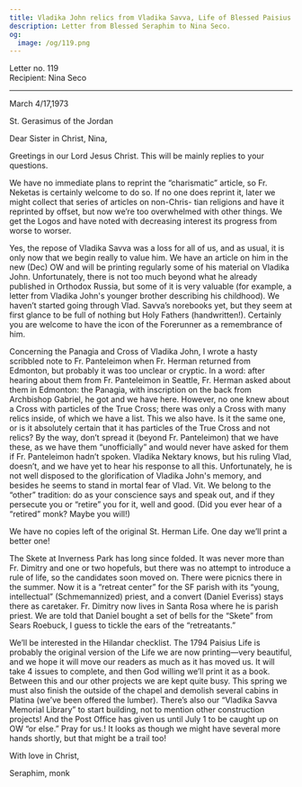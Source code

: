 ```yaml
---
title: Vladika John relics from Vladika Savva, Life of Blessed Paisius
description: Letter from Blessed Seraphim to Nina Seco.
og:
  image: /og/119.png
---
```


<div style={{textAlign:'right', fontFamily:'monospace'}}>Letter no. 119</div>
<div style={{textAlign:'left', fontFamily:'monospace'}}>Recipient: Nina Seco</div>

---

March 4/17,1973

St. Gerasimus of the Jordan

Dear Sister in Christ, Nina,

Greetings in our Lord Jesus Christ. This will be mainly replies to your questions.

We have no immediate plans to reprint the “charismatic” article, so Fr. Neketas is certainly welcome to do so. If no one does reprint it, later we might collect that series of articles on non-Chris- tian religions and have it reprinted by offset, but now we’re too overwhelmed with other things. We get the Logos and have noted with decreasing interest its progress from worse to worser.

Yes, the repose of Vladika Savva was a loss for all of us, and as usual, it is only now that we begin really to value him. We have an article on him in the new (Dec) OW and will be printing regularly some of his material on Vladika John. Unfortunately, there is not too much beyond what he already published in Orthodox Russia, but some of it is very valuable (for example, a letter from Vladika John's younger brother describing his childhood). We haven’t started going through Vlad. Savva’s norebooks yet, but they seem at first glance to be full of nothing but Holy Fathers (handwritten!). Certainly you are welcome to have the icon of the Forerunner as a remembrance of him.

Concerning the Panagia and Cross of Vladika John, I wrote a hasty scribbled note to Fr. Panteleimon when Fr. Herman returned from Edmonton, but probably it was too unclear or cryptic. In a word: after hearing about them from Fr. Panteleimon in Seattle, Fr. Herman asked about them in Edmonton: the Panagia, with inscription on the back from Archbishop Gabriel, he got and we have here. However, no one knew about a Cross with particles of the True Cross; there was only a Cross with many relics inside, of which we have a list. This we also have. Is it the same one, or is it absolutely certain that it has particles of the True Cross and not relics? By the way, don’t spread it (beyond Fr. Panteleimon) that we have these, as we have them “unofficially” and would never have asked for them if Fr. Panteleimon hadn’t spoken. Vladika Nektary knows, but his ruling Vlad, doesn’t, and we have yet to hear his response to all this. Unfortunately, he is not well disposed to the glorification of Vladika John's memory, and besides he seems to stand in mortal fear of Vlad. Vit. We belong to the “other” tradition: do as your conscience says and speak out, and if they persecute you or “retire” you for it, well and good. (Did you ever hear of a “retired” monk? Maybe you will!)

We have no copies left of the original St. Herman Life. One day we’ll print a better one!

The Skete at Inverness Park has long since folded. It was never more than Fr. Dimitry and one or two hopefuls, but there was no attempt to introduce a rule of life, so the candidates soon moved on. There were picnics there in the summer. Now it is a “retreat center” for the SF parish with its “young, intellectual” (Schmemannized) priest, and a convert (Daniel Everiss) stays there as caretaker. Fr. Dimitry now lives in Santa Rosa where he is parish priest. We are told that Daniel bought a set of bells for the “Skete” from Sears Roebuck, I guess to tickle the ears of the “retreatants.”

We’ll be interested in the Hilandar checklist. The 1794 Paisius Life is probably the original version of the Life we are now printing—very beautiful, and we hope it will move our readers as much as it has moved us. It will take 4 issues to complete, and then God willing we’ll print it as a book. Between this and our other projects we are kept quite busy. This spring we must also finish the outside of the chapel and demolish several cabins in Platina (we’ve been offered the lumber). There’s also our “Vladika Savva Memorial Library” to start building, not to mention other construction projects! And the Post Office has given us until July 1 to be caught up on OW “or else.” Pray for us.! It looks as though we might have several more hands shortly, but that might be a trail too!

With love in Christ,

Seraphim, monk